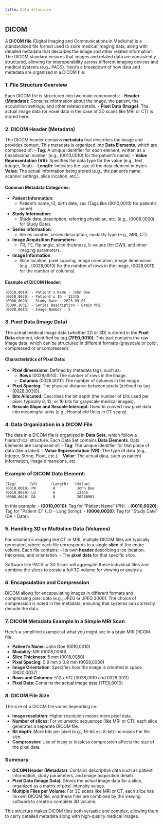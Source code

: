```yaml
---
title: Data Structure
---
```



## DICOM

A **DICOM file** (Digital Imaging and Communications in Medicine) is a standardized file format used to store medical imaging data, along with detailed metadata that describes the image and other related information. The DICOM standard ensures that images and related data are consistently structured, allowing for interoperability across different imaging devices and medical systems (e.g., PACS). Here’s a breakdown of how data and metadata are organized in a DICOM file:

### 1. **File Structure Overview**
Each DICOM file is structured into two main components:
   - **Header (Metadata)**: Contains information about the image, the patient, the acquisition settings, and other related details.
   - **Pixel Data (Image)**: The actual image data (or voxel data in the case of 3D scans like MRI or CT) is stored here.

### 2. **DICOM Header (Metadata)**
The DICOM header contains **metadata** that describes the image and provides context. This metadata is organized into **Data Elements**, which are composed of:
   - **Tag**: A unique identifier for each element, written as a hexadecimal number (e.g., (0010,0010) for the patient’s name).
   - **Value Representation (VR)**: Specifies the data type for the value (e.g., text, integer, float).
   - **Length**: Indicates the size of the data element in bytes.
   - **Value**: The actual information being stored (e.g., the patient’s name, scanner settings, slice location, etc.).

#### Common Metadata Categories:
- **Patient Information**:
  - Patient’s name, ID, birth date, sex (Tags like (0010,0010) for patient’s name).
  
- **Study Information**:
  - Study date, description, referring physician, etc. (e.g., (0008,0020) for Study Date).
  
- **Series Information**:
  - Series number, series description, modality type (e.g., MRI, CT).
  
- **Image Acquisition Parameters**:
  - TR, TE, flip angle, slice thickness, b-values (for DWI), and other imaging parameters.
  
- **Image Information**:
  - Slice location, pixel spacing, image orientation, image dimensions (e.g., (0028,0010) for the number of rows in the image, (0028,0011) for the number of columns).

#### Example of DICOM Header:

```
(0010,0010) - Patient's Name - John Doe
(0010,0020) - Patient's ID - 12345
(0008,0020) - Study Date - 2023-09-01
(0008,103E) - Series Description - Brain MRI
(0020,0013) - Image Number - 5
```

### 3. **Pixel Data (Image Data)**
The actual medical image data (whether 2D or 3D) is stored in the **Pixel Data** element, identified by tag **(7FE0,0010)**. This part contains the raw image data, which can be structured in different formats (grayscale or color, compressed or uncompressed).

#### Characteristics of Pixel Data:
- **Pixel dimensions**: Defined by metadata tags, such as:
  - **Rows** (0028,0010): The number of rows in the image.
  - **Columns** (0028,0011): The number of columns in the image.
- **Pixel Spacing**: The physical distance between pixels (defined by tag (0028,0030)).
- **Bits Allocated**: Describes the bit depth (the number of bits used per pixel, typically 8, 12, or 16 bits for grayscale medical images).
- **Rescale Slope and Rescale Intercept**: Used to convert raw pixel data into meaningful units (e.g., Hounsfield Units in CT scans).

### 4. **Data Organization in a DICOM File**
The data in a DICOM file is organized in **Data Sets**, which follow a hierarchical structure. Each Data Set contains **Data Elements**. Data Elements are composed of:
- **Tag**: The unique identifier for that piece of data (like a label).
- **Value Representation (VR)**: The type of data (e.g., Integer, String, Float, etc.).
- **Value**: The actual data, such as patient information, image dimensions, etc.

### Example of DICOM Data Element:
```
(Tag)      (VR)      (Length)   (Value)
(0010,0010) PN        8          John Doe
(0010,0020) LO        6          12345
(0008,0020) DA        8          20230901
```
In this example:
- **(0010,0010)**: Tag for "Patient Name" (PN).
- **(0010,0020)**: Tag for "Patient ID" (LO – Long String).
- **(0008,0020)**: Tag for "Study Date" (DA – Date).

### 5. **Handling 3D or Multislice Data (Volumes)**
For volumetric imaging like CT or MRI, multiple DICOM files are typically generated, where each file corresponds to a single **slice** of the entire volume. Each file contains:
- Its own **header** describing slice location, thickness, and orientation.
- The **pixel data** for that specific slice.

Software like PACS or 3D Slicer will aggregate these individual files and combine the slices to create a full 3D volume for viewing or analysis.

### 6. **Encapsulation and Compression**
DICOM allows for encapsulating images in different formats and compressing pixel data (e.g., JPEG or JPEG 2000). The choice of compression is noted in the metadata, ensuring that systems can correctly decode the data.

### 7. **DICOM Metadata Example in a Simple MRI Scan**

Here’s a simplified example of what you might see in a brain MRI DICOM file:

- **Patient's Name**: John Doe (0010,0010)
- **Modality**: MR (0008,0060)
- **Slice Thickness**: 5 mm (0018,0050)
- **Pixel Spacing**: 0.9 mm x 0.9 mm (0028,0030)
- **Image Orientation**: Specifies how the image is oriented in space (0020,0037)
- **Rows and Columns**: 512 x 512 (0028,0010 and 0028,0011)
- **Pixel Data**: Contains the actual image data (7FE0,0010)

### 8. **DICOM File Size**

The size of a DICOM file varies depending on:

- **Image resolution**: Higher resolution means more pixel data.
- **Number of slices**: For volumetric sequences (like MRI or CT), each slice generates a separate DICOM file.
- **Bit depth**: More bits per pixel (e.g., 16-bit vs. 8-bit) increases the file size.
- **Compression**: Use of lossy or lossless compression affects the size of the pixel data.

### Summary

- **DICOM Header (Metadata)**: Contains descriptive data such as patient information, study parameters, and image acquisition details.
- **Pixel Data (Image Data)**: Stores the actual image data for a slice, organized as a matrix of pixel intensity values.
- **Multiple Files per Volume**: For 3D scans like MRI or CT, each slice has its own DICOM file, and these files are combined by the viewing software to create a complete 3D volume.

This structure makes DICOM files both versatile and complex, allowing them to carry detailed metadata along with high-quality medical images.